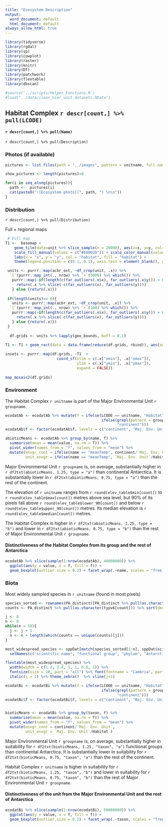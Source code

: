 ```yaml
---
title: "Ecosystem Description"
output:
  word_document: default
  html_document: default
always_allow_html: true
---
```



```r
library(tidyverse)
library(rgdal)
library(sp)
library(cowplot)
library(raster)
library(knitr)
library(DT)
library(patchwork)
library(flextable)
library(dbscan)

#source('../scripts/Helper_Functions.R')
#load("../data/clean_hier_unit_datasets.RData")

```

## Habitat Complex `r descr[count,] %>% pull(LCODE)`
#### `r descr[count,] %>% pull(Name)`
`r descr[count,] %>% pull(Description)`

### Photos (if available)

```r
pictures <- list.files(path = "../images", pattern = unitname, full.names = TRUE) %>% grep(pattern = "XX", value = TRUE)

show_pictures <- length(pictures)>0

```

```r
for(i in seq_along(pictures)){
  path <-  pictures[i]
  cat(paste0("![Ecosystem photo](", path, ") \n\n"))
}

```


### Distribution

`r descr[count,] %>% pull(Distribution)`

Full + regional maps

```r

 # Full map
T1 <-  basemap +
    geom_tile(data=unit %>% slice_sample(n = 20000), aes(x=x, y=y, col= LCODE, fill = LCODE), lwd = 0.4) +
    scale_fill_manual(values = c("#E0002D")) + scale_color_manual(values = c("#E0002D")) +
    labs(x = "x", y = "y", col = "habitat", fill = "habitat") + 
    theme(legend.position = c(0.1, 0.1), axis.text = element_blank(), axis.ticks = element_blank())

 units <- purrr::map(acbr_ext, ~df_crop(unit, .x)) %>% 
  `[`(purrr::map_int(., nrow) %>% `>`(5000) %>% which()) %>% 
   purrr::map(~if(length(c(far_outliers(.x$x), far_outliers(.x$y))) > 0){
     return(.x %>% slice(-c(far_outliers(x), far_outliers(y))))
   } else {return(.x)})
 
 if(length(units)== 0){
   units <- purrr::map(acbr_ext, ~df_crop(unit, .x)) %>% 
  `[`(purrr::map_int(., nrow) %>% `>`(100) %>% which()) %>% 
   purrr::map(~if(length(c(far_outliers(.x$x), far_outliers(.x$y))) > 0){
     return(.x %>% slice(-c(far_outliers(x), far_outliers(y))))
   } else {return(.x)})
 }
 
  df.grids <- units %>% lapply(geo_bounds, buff = 0.1)
  
T1 <- T1 + geom_rect(data = data.frame(reduce(df.grids, rbind)), aes(xmin = xmin, xmax = xmax, ymin = ymin, ymax = ymax), fill = NA, color = "black", linewidth = 0.8, inherit.aes = FALSE)

insets <- purrr::map(df.grids, ~T1  + 
                       coord_sf(xlim = c(.x["xmin"], .x["xmax"]), 
                                ylim = c(.x["ymin"], .x["ymax"]), 
                                expand = FALSE))
  
map_mosaic2(df.grids)


```


### Environment

The Habitat Complex `r unitname` is part of the Major Environmental Unit `r groupname`.

```r
ecodatAb <- ecodatAb %>% mutate(f = ifelse(LCODE == unitname, "Habitat", 
                                           ifelse(grepl(pattern = groupname, LCODE), "Maj. Env. Unit", 
                                                  "continent")))
ecodatAb$f <- factor(ecodatAb$f, levels = c("continent", "Maj. Env. Unit", "Habitat"))

abioticMeans <- ecodatAb %>% group_by(name, f) %>% 
  summarise(mean = mean(value, na.rm = T)) %>% 
  pivot_wider(names_from = "f", values_from = "mean") %>% 
  mutate(envgr_cont = ifelse(name == "meanTemp", continent/`Maj. Env. Unit`, `Maj. Env. Unit`/ continent), 
         unit_envgr = ifelse(name == "meanTemp", `Maj. Env. Unit`/Habitat, Habitat / `Maj. Env. Unit`))  

```

Major Environmental Unit `r groupname` is, on average, substantially higher in `r df2txt(abioticMeans, 1.25, type = "a")` than continental Antarctica. It is substantially lower in `r df2txt(abioticMeans, 0.75, type = "a")` than the rest of the continent.

The elevation of `r unitname` ranges from `r round(elev_table$min[count])` to `r round(elev_table$max[count])` metres above sea level, but 90% of its pixels fall above `r round(elev_table$lower_90[count])` and below `r round(elev_table$upper_90[count])` metres. Its median elevation is `r round(elev_table$median[count])` metres.

The Habitat Complex is higher in `r df2txt(abioticMeans, 1.25, type = "b")` and lower in `r df2txt(abioticMeans, 0.75, type = "b")` than the rest of Major Environmental Unit `r groupname`.

#### Distinctiveness of the Habitat Complex from its group and the rest of Antarctica

```r
ecodatAb %>% slice(sample(1:nrow(ecodatAb), 40000000)) %>% 
  ggplot(aes(y = value, x = f, fill = f)) + 
  geom_boxplot(outlier.size = 0.2) + facet_wrap(.~name, scales = "free_y") + labs(x = "Category", fill = "Category")
```


### Biota

Most widely sampled species in `r unitname` (found in most pixels)
```r
species_sorted <- rownames(PA_distinct)[PA_distinct %>% pull(as.character(typv6[count])) %>% order(decreasing = TRUE)]
counts <- PA_distinct %>% pull(as.character(typv6[count])) %>% sort(decreasing = TRUE)

j <- 0
n <- 0
while(n < 10){
  j <- j + 1
  n <- n + length(which(counts == unique(counts)[j]))
}

most_widespread_species <- sppDat[match(species_sorted[1:n], sppDat$scientific),] %>% dplyr::select(scientific, Functional_group, phylum) %>% data.frame(restricted = species_sorted[1:n] %in% restricted_spp, count = counts[1:n], relative_pct = round(100*counts[1:n]/sum(counts), 2)) %>% filter(relative_pct > 0) %>% 
  setNames(c("scientific name", "functional group", "phylum", "Antarctic specialist", "count", "percent of samp"))

flextable(most_widespread_species) %>%
  width(width = c(1.2, 2.4, 1, 1, 0.6, 1)) %>% 
  fontsize(size = 10, part = "all") %>% font(fontname = "Cambria", part = "all") %>%
  italic(j = 1) %>% theme_zebra()  %>% vline(j=1)
```


```r

ecodatBi <- ecodatBi %>% mutate(f = ifelse(LCODE == unitname, "Habitat", 
                                           ifelse(grepl(pattern = groupname, LCODE), "Maj. Env. Unit", 
                                                  "continent")))
ecodatBi$f <- factor(ecodatBi$f, levels = c("continent", "Maj. Env. Unit", "Habitat"))


bioticMeans <- ecodatBi %>% group_by(taxon, f) %>% 
  summarise(mean = mean(value, na.rm = T)) %>% 
  pivot_wider(names_from = "f", values_from = "mean") %>% 
  mutate(envgr_cont = continent/`Maj. Env. Unit`, 
         unit_envgr = `Maj. Env. Unit`/Habitat )

```  

Major Environmental Unit `r groupname` is, on average, substantially higher in suitability for 
`r df2txt(bioticMeans, 1.25, "taxon", "a")` 
functional groups than continental Antarctica. It is substantially lower in suitability for
`r df2txt(bioticMeans, 0.75, "taxon", "a")` 
than the rest of the continent.

Habitat Complex `r unitname` is higher in suitability for `r df2txt(bioticMeans, 1.25, "taxon", "b")` 
and lower in suitability for `r df2txt(bioticMeans, 0.75, "taxon", "b")` than the rest of Major Environmental Unit `r groupname`.



#### Distinctiveness of the unit from the Major Environmental Unit and the rest of Antarctica 
 
```r
ecodatBi %>% slice(sample(1:nrow(ecodatBi), 50000000)) %>% 
  ggplot(aes(y = value, x = f, fill = f)) + 
  geom_boxplot(outlier.size = 0.2) + facet_wrap(.~taxon, scales = "free") + labs(x = "", fill = "") + theme(strip.text = element_text(size = 8), axis.text.x = element_blank())

```
